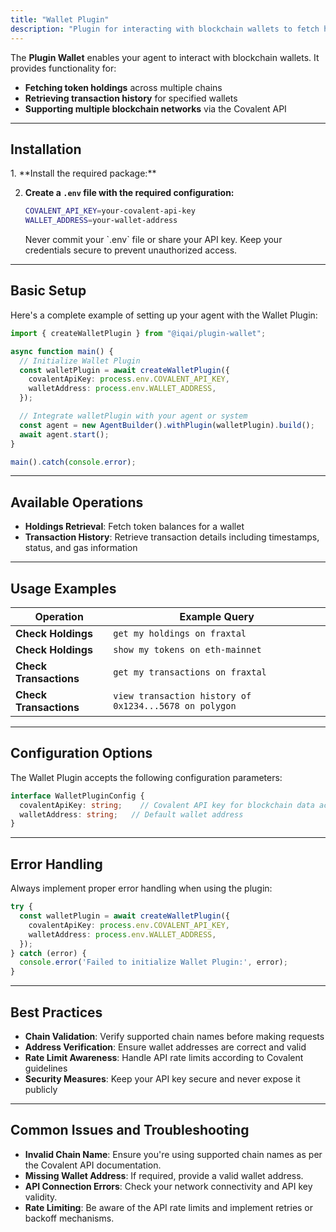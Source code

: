 ```yaml
---
title: "Wallet Plugin"
description: "Plugin for interacting with blockchain wallets to fetch holdings and transaction history across multiple chains"
---
```



The **Plugin Wallet** enables your agent to interact with blockchain wallets. It provides functionality for:

- **Fetching token holdings** across multiple chains
- **Retrieving transaction history** for specified wallets
- **Supporting multiple blockchain networks** via the Covalent API

---

## Installation

<Steps>
1. **Install the required package:**
   <PackageManagers pkg="@iqai/plugin-wallet" />

2. **Create a `.env` file with the required configuration:**

   ```bash
   COVALENT_API_KEY=your-covalent-api-key
   WALLET_ADDRESS=your-wallet-address
   ```

   <Aside type="danger" title="Security Warning">
   Never commit your `.env` file or share your API key. Keep your credentials secure to prevent unauthorized access.
   </Aside>
</Steps>

---

## Basic Setup

Here's a complete example of setting up your agent with the Wallet Plugin:

```typescript
import { createWalletPlugin } from "@iqai/plugin-wallet";

async function main() {
  // Initialize Wallet Plugin
  const walletPlugin = await createWalletPlugin({
    covalentApiKey: process.env.COVALENT_API_KEY,
    walletAddress: process.env.WALLET_ADDRESS,
  });

  // Integrate walletPlugin with your agent or system
  const agent = new AgentBuilder().withPlugin(walletPlugin).build();
  await agent.start();
}

main().catch(console.error);
```

---

## Available Operations

- **Holdings Retrieval**: Fetch token balances for a wallet
- **Transaction History**: Retrieve transaction details including timestamps, status, and gas information

---

## Usage Examples

| Operation            | Example Query                                      |
| -------------------- | -------------------------------------------------- |
| **Check Holdings**   | `get my holdings on fraxtal`                       |
| **Check Holdings**   | `show my tokens on eth-mainnet`                    |
| **Check Transactions** | `get my transactions on fraxtal`                |
| **Check Transactions** | `view transaction history of 0x1234...5678 on polygon` |

---

## Configuration Options

The Wallet Plugin accepts the following configuration parameters:

```typescript
interface WalletPluginConfig {
  covalentApiKey: string;    // Covalent API key for blockchain data access
  walletAddress: string;   // Default wallet address
}
```

---

## Error Handling

Always implement proper error handling when using the plugin:

```typescript
try {
  const walletPlugin = await createWalletPlugin({
    covalentApiKey: process.env.COVALENT_API_KEY,
    walletAddress: process.env.WALLET_ADDRESS,
  });
} catch (error) {
  console.error('Failed to initialize Wallet Plugin:', error);
}
```

---

## Best Practices

- **Chain Validation**: Verify supported chain names before making requests
- **Address Verification**: Ensure wallet addresses are correct and valid
- **Rate Limit Awareness**: Handle API rate limits according to Covalent guidelines
- **Security Measures**: Keep your API key secure and never expose it publicly

---

## Common Issues and Troubleshooting

- **Invalid Chain Name**: Ensure you're using supported chain names as per the Covalent API documentation.
- **Missing Wallet Address**: If required, provide a valid wallet address.
- **API Connection Errors**: Check your network connectivity and API key validity.
- **Rate Limiting**: Be aware of the API rate limits and implement retries or backoff mechanisms.
